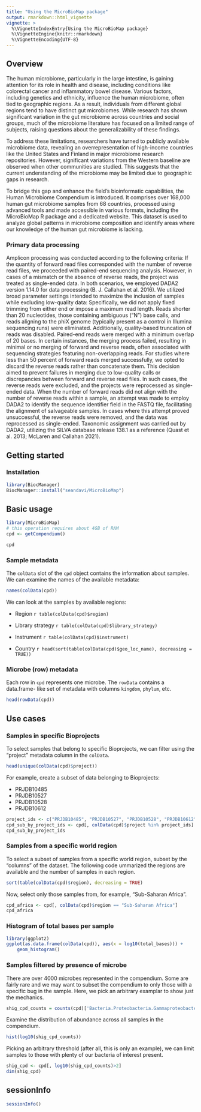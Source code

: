 ```yaml
---
title: "Using the MicroBioMap package"
output: rmarkdown::html_vignette
vignette: >
  %\VignetteIndexEntry{Using the MicroBioMap package}
  %\VignetteEngine{knitr::rmarkdown}
  %\VignetteEncoding{UTF-8}
---
```


## Overview

The human microbiome, particularly in the large intestine, is gaining attention
for its role in health and disease, including conditions like colorectal cancer
and inflammatory bowel disease. Various factors, including genetics and
ethnicity, influence the human microbiome, often tied to geographic regions. As
a result, individuals from different global regions tend to have distinct gut
microbiomes. While research has shown significant variation in the gut
microbiome across countries and social groups, much of the microbiome literature
has focused on a limited range of subjects, raising questions about the
generalizability of these findings.

To address these limitations, researchers have turned to publicly available
microbiome data, revealing an overrepresentation of high-income countries like
the United States and Finland in major microbiome research repositories.
However, significant variations from the Western baseline are observed when
other communities are studied. This suggests that the current understanding of
the microbiome may be limited due to geographic gaps in research.

To bridge this gap and enhance the field's bioinformatic capabilities, the Human
Microbiome Compendium is introduced. It comprises over 168,000 human gut
microbiome samples from 68 countries, processed using advanced tools and made
accessible in various formats, including the MicroBioMap R package and a
dedicated website. This dataset is used to analyze global patterns in microbiome
composition and identify areas where our knowledge of the human gut microbiome
is lacking.

### Primary data processing

Amplicon processing was conducted according to the following criteria: If the
quantity of forward read files corresponded with the number of reverse read
files, we proceeded with paired-end sequencing analysis. However, in cases of a
mismatch or the absence of reverse reads, the project was treated as
single-ended data. In both scenarios, we employed DADA2 version 1.14.0 for data
processing (B. J. Callahan et al. 2016). We utilized broad parameter settings
intended to maximize the inclusion of samples while excluding low-quality data:
Specifically, we did not apply fixed trimming from either end or impose a
maximum read length. Reads shorter than 20 nucleotides, those containing
ambiguous ("N") base calls, and reads aligning to the phiX genome (typically
present as a control in Illumina sequencing runs) were eliminated. Additionally,
quality-based truncation of reads was disabled. Paired-end reads were merged
with a minimum overlap of 20 bases. In certain instances, the merging process
failed, resulting in minimal or no merging of forward and reverse reads, often
associated with sequencing strategies featuring non-overlapping reads. For
studies where less than 50 percent of forward reads merged successfully, we
opted to discard the reverse reads rather than concatenate them. This decision
aimed to prevent failures in merging due to low-quality calls or discrepancies
between forward and reverse read files. In such cases, the reverse reads were
excluded, and the projects were reprocessed as single-ended data. When the
number of forward reads did not align with the number of reverse reads within a
sample, an attempt was made to employ DADA2 to identify the sequence identifier
field in the FASTQ file, facilitating the alignment of salvageable samples. In
cases where this attempt proved unsuccessful, the reverse reads were removed,
and the data was reprocessed as single-ended. Taxonomic assignment was carried
out by DADA2, utilizing the SILVA database release 138.1 as a reference (Quast
et al. 2013; McLaren and Callahan 2021).

## Getting started

### Installation

```r
library(BiocManager)
BiocManager::install("seandavi/MicroBioMap")
```

## Basic usage

```r
library(MicroBioMap)
# this operation requires about 4GB of RAM
cpd <- getCompendium()
```

```r
cpd
```

### Sample metadata


The `colData` slot of the `cpd` object contains the information about samples.
We can examine the names of the available metadata:

```r
names(colData(cpd))
```

We can look at the samples by available regions:

* Region
    ```r
table(colData(cpd)$region)
    ```

* Library strategy
    ```r
table(colData(cpd)$library_strategy)
    ```

* Instrument
    ```r
table(colData(cpd)$instrument)
    ```

* Country
    ```r
head(sort(table(colData(cpd)$geo_loc_name), decreasing = TRUE))
    ```


### Microbe (row) metadata

Each row in `cpd` represents one microbe. The `rowData` contains a data.frame-
like set of metadata with columns `kingdom`, `phylum`, etc. 

```r
head(rowData(cpd))
```

## Use cases

### Samples in specific Bioprojects

To select samples that belong to specific Bioprojects, we can filter using
the "project" metadata column in the `colData`.

```r
head(unique(colData(cpd)$project))
```

For example, create a subset of data belonging to Bioprojects:

- PRJDB10485
- PRJDB10527
- PRJDB10528
- PRJDB10612

```r
project_ids <- c("PRJDB10485", "PRJDB10527", "PRJDB10528", "PRJDB10612")
cpd_sub_by_project_ids <- cpd[, colData(cpd)$project %in% project_ids]
cpd_sub_by_project_ids
```

### Samples from a specific world region

To select a subset of samples from a specific world region, subset by the
"columns" of the dataset. The following code ummarized the regions are 
available and the number of samples in each region.

```r
sort(table(colData(cpd)$region), decreasing = TRUE)
```
Now, select only those samples from, for example, "Sub-Saharan Africa".

```r
cpd_africa <- cpd[, colData(cpd)$region == "Sub-Saharan Africa"]
cpd_africa
```

### Histogram of total bases per sample

```r
library(ggplot2)
ggplot(as.data.frame(colData(cpd)), aes(x = log10(total_bases))) +
    geom_histogram()
```

### Samples filtered by presence of microbe

There are over 4000 microbes represented in the compendium. Some are fairly rare
and we may want to subset the compendium to only those with a specific
bug in the sample. Here, we pick an arbitrary examplar to show just the 
mechanics. 

```r
shig_cpd_counts = counts(cpd)['Bacteria.Proteobacteria.Gammaproteobacteria.Enterobacterales.Enterobacteriaceae.Escherichia-Shigella',]
```

Examine the distribution of abundance across all samples in the compendium.

```r
hist(log10(shig_cpd_counts))
```
Picking an arbitrary threshold (after all, this is only an example), we can
limit samples to those with plenty of our bacteria of interest present. 

```r
shig_cpd <- cpd[, log10(shig_cpd_counts)>2]
dim(shig_cpd)
```

## sessionInfo

```r
sessionInfo()
```
